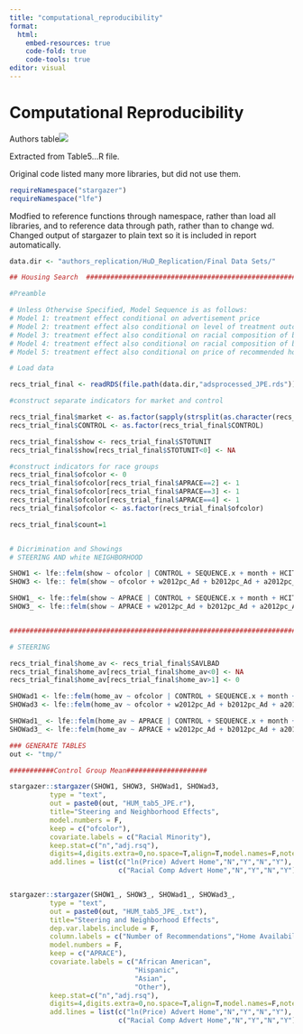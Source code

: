 ```yaml
---
title: "computational_reproducibility"
format:
  html:
    embed-resources: true
    code-fold: true
    code-tools: true
editor: visual
---
```


# Computational Reproducibility

Authors table![](figs/table5_orig.png)

Extracted from Table5...R file.

Original code listed many more libraries, but did not use them.

```r
requireNamespace("stargazer")
requireNamespace("lfe")
```

Modfied to reference functions through namespace, rather than load all libraries, and to reference data through path, rather than to change wd. Changed output of stargazer to plain text so it is included in report automatically.

```r


data.dir <- "authors_replication/HuD_Replication/Final Data Sets/"

## Housing Search  ######################################################################################################

#Preamble

# Unless Otherwise Specified, Model Sequence is as follows:
# Model 1: treatment effect conditional on advertisement price
# Model 2: treatment effect also conditional on level of treatment outcome in advertised listing
# Model 3: treatment effect also conditional on racial composition of block group of advertised listing
# Model 4: treatment effect also conditional on racial composition of block group of recommended listing
# Model 5: treatment effect also conditional on price of recommended home

# Load data  

recs_trial_final <- readRDS(file.path(data.dir,"adsprocessed_JPE.rds"))

#construct separate indicators for market and control

recs_trial_final$market <- as.factor(sapply(strsplit(as.character(recs_trial_final$CONTROL), "-"), `[`, 1))
recs_trial_final$CONTROL <- as.factor(recs_trial_final$CONTROL)

recs_trial_final$show <- recs_trial_final$STOTUNIT
recs_trial_final$show[recs_trial_final$STOTUNIT<0] <- NA

#construct indicators for race groups
recs_trial_final$ofcolor <- 0
recs_trial_final$ofcolor[recs_trial_final$APRACE==2] <- 1
recs_trial_final$ofcolor[recs_trial_final$APRACE==3] <- 1
recs_trial_final$ofcolor[recs_trial_final$APRACE==4] <- 1
recs_trial_final$ofcolor <- as.factor(recs_trial_final$ofcolor)

recs_trial_final$count=1


# Dicrimination and Showings
# STEERING AND white NEIGHBORHOOD 

SHOW1 <- lfe::felm(show ~ ofcolor | CONTROL + SEQUENCE.x + month + HCITY + market + ARELATE2 + HHMTYPE + SAPPTAM + TSEX.x + THHEGAI + TPEGAI + THIGHEDU + TCURTENR +  ALGNCUR + AELNG1 + DPMTEXP + AMOVERS + age + ALEASETP + ACAROWN| 0 | CONTROL, data  = recs_trial_final)
SHOW3 <- lfe:: felm(show ~ ofcolor + w2012pc_Ad + b2012pc_Ad + a2012pc_Ad + hisp2012pc_Ad + logAdPrice | CONTROL + SEQUENCE.x + month + HCITY + market + ARELATE2 + HHMTYPE + SAPPTAM + TSEX.x + THHEGAI + TPEGAI + THIGHEDU + TCURTENR +  ALGNCUR + AELNG1 + DPMTEXP + AMOVERS + age + ALEASETP + ACAROWN| 0 |CONTROL, data  = recs_trial_final)

SHOW1_ <- lfe::felm(show ~ APRACE | CONTROL + SEQUENCE.x + month + HCITY + market + ARELATE2 + HHMTYPE + SAPPTAM + TSEX.x + THHEGAI + TPEGAI + THIGHEDU + TCURTENR +  ALGNCUR + AELNG1 + DPMTEXP + AMOVERS + age + ALEASETP + ACAROWN| 0 | CONTROL, data  = recs_trial_final)
SHOW3_ <- lfe::felm(show ~ APRACE + w2012pc_Ad + b2012pc_Ad + a2012pc_Ad + hisp2012pc_Ad + logAdPrice | CONTROL + SEQUENCE.x + month + HCITY + market + ARELATE2 + HHMTYPE + SAPPTAM + TSEX.x + THHEGAI + TPEGAI + THIGHEDU + TCURTENR +  ALGNCUR + AELNG1 + DPMTEXP + AMOVERS + age + ALEASETP + ACAROWN| 0 |CONTROL, data  = recs_trial_final)


##########################################################################################################################################################################

# STEERING 

recs_trial_final$home_av <- recs_trial_final$SAVLBAD
recs_trial_final$home_av[recs_trial_final$home_av<0] <- NA
recs_trial_final$home_av[recs_trial_final$home_av>1] <- 0

SHOWad1 <- lfe::felm(home_av ~ ofcolor | CONTROL + SEQUENCE.x + month + HCITY + market + ARELATE2 + HHMTYPE + SAPPTAM + TSEX.x + THHEGAI + TPEGAI + THIGHEDU + TCURTENR +  ALGNCUR + AELNG1 + DPMTEXP + AMOVERS + age + ALEASETP + ACAROWN| 0 | CONTROL, data  = recs_trial_final)
SHOWad3 <- lfe::felm(home_av ~ ofcolor + w2012pc_Ad + b2012pc_Ad + a2012pc_Ad + hisp2012pc_Ad + logAdPrice | CONTROL + SEQUENCE.x + month + HCITY + market + ARELATE2 + HHMTYPE + SAPPTAM + TSEX.x + THHEGAI + TPEGAI + THIGHEDU + TCURTENR +  ALGNCUR + AELNG1 + DPMTEXP + AMOVERS + age + ALEASETP + ACAROWN| 0 |CONTROL, data  = recs_trial_final)

SHOWad1_ <- lfe::felm(home_av ~ APRACE | CONTROL + SEQUENCE.x + month + HCITY + market + ARELATE2 + HHMTYPE + SAPPTAM + TSEX.x + THHEGAI + TPEGAI + THIGHEDU + TCURTENR +  ALGNCUR + AELNG1 + DPMTEXP + AMOVERS + age + ALEASETP + ACAROWN| 0 | CONTROL, data  = recs_trial_final)
SHOWad3_ <- lfe::felm(home_av ~ APRACE + w2012pc_Ad + b2012pc_Ad + a2012pc_Ad + hisp2012pc_Ad + logAdPrice | CONTROL + SEQUENCE.x + month + HCITY + market + ARELATE2 + HHMTYPE + SAPPTAM + TSEX.x + THHEGAI + TPEGAI + THIGHEDU + TCURTENR +  ALGNCUR + AELNG1 + DPMTEXP + AMOVERS + age + ALEASETP + ACAROWN| 0 |CONTROL, data  = recs_trial_final)

### GENERATE TABLES
out <- "tmp/"

###########Control Group Mean####################

stargazer::stargazer(SHOW1, SHOW3, SHOWad1, SHOWad3,
          type = "text",
          out = paste0(out, "HUM_tab5_JPE.r"),
          title="Steering and Neighborhood Effects",
          model.numbers = F,
          keep = c("ofcolor"),
          covariate.labels = c("Racial Minority"),
          keep.stat=c("n","adj.rsq"),
          digits=4,digits.extra=0,no.space=T,align=T,model.names=F,notes.append=T,object.names=F,
          add.lines = list(c("ln(Price) Advert Home","N","Y","N","Y"),
                           c("Racial Comp Advert Home","N","Y","N","Y")))


stargazer::stargazer(SHOW1_, SHOW3_, SHOWad1_, SHOWad3_,
          type = "text",
          out = paste0(out, "HUM_tab5_JPE_.txt"),
          title="Steering and Neighborhood Effects",
          dep.var.labels.include = F,
          column.labels = c("Number of Recommendations","Home Availability"),
          model.numbers = F,
          keep = c("APRACE"),
          covariate.labels = c("African American",
                               "Hispanic",
                               "Asian",
                               "Other"),
          keep.stat=c("n","adj.rsq"),
          digits=4,digits.extra=0,no.space=T,align=T,model.names=F,notes.append=T,object.names=F,
          add.lines = list(c("ln(Price) Advert Home","N","Y","N","Y"),
                           c("Racial Comp Advert Home","N","Y","N","Y")))



```

